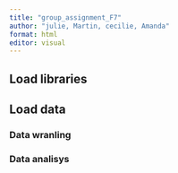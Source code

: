 ```yaml
---
title: "group_assignment_F7"
author: "julie, Martin, cecilie, Amanda"
format: html
editor: visual
---
```


## Load libraries 

## Load data 

### Data wranling 

### Data analisys
